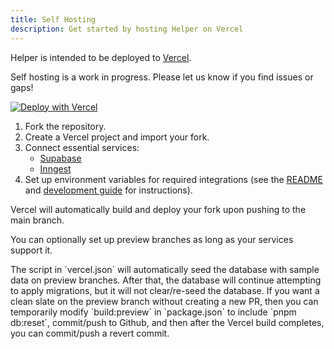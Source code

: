 ```yaml
---
title: Self Hosting
description: Get started by hosting Helper on Vercel
---
```


Helper is intended to be deployed to [Vercel](https://vercel.com).

<Callout type="warn">Self hosting is a work in progress. Please let us know if you find issues or gaps!</Callout>

[![Deploy with Vercel](https://vercel.com/button)](https://vercel.com/new/clone?repository-url=https%3A%2F%2Fgithub.com%2Fantiwork%2Fhelper%2Ftree%2Fsupabase-redis&env=OPENAI_API_KEY,GOOGLE_CLIENT_ID,GOOGLE_CLIENT_SECRET,GOOGLE_PUBSUB_CLAIM_EMAIL,GOOGLE_PUBSUB_TOPIC_NAME&integration-ids=oac_VqOgBHqhEoFTPzGkPd7L0iH6,oac_H9biZULoTuJYFO32xkUydDmT)

1. Fork the repository.
1. Create a Vercel project and import your fork.
1. Connect essential services:
   - [Supabase](https://supabase.com)
   - [Inngest](https://www.inngest.com/cloud)
1. Set up environment variables for required integrations (see the [README](https://github.com/antiwork/helper/blob/main/README.md#set-up-environment-variables) and [development guide](/docs/development#optional-integrations) for instructions).

Vercel will automatically build and deploy your fork upon pushing to the main branch.

You can optionally set up preview branches as long as your services support it.

<Callout>
  The script in `vercel.json` will automatically seed the database with sample data on preview branches. After that, the
  database will continue attempting to apply migrations, but it will not clear/re-seed the database. If you want a clean
  slate on the preview branch without creating a new PR, then you can temporarily modify `build:preview` in
  `package.json` to include `pnpm db:reset`, commit/push to Github, and then after the Vercel build completes, you can
  commit/push a revert commit.
</Callout>
